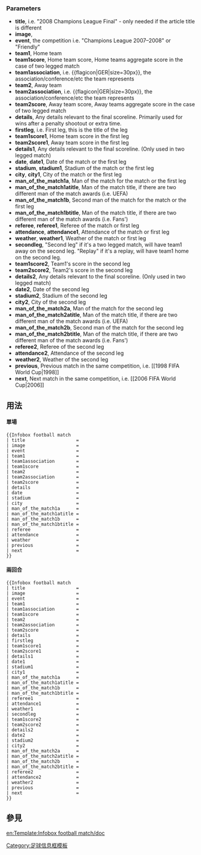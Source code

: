 <includeonly><!-- 在這裡加入模板的保護標識 --></includeonly><noinclude>{{template doc page viewed directly}}</noinclude>
<!-- 在本行下編輯模板說明 -->
=== Parameters ===
*'''title''', i.e. "2008 Champions League Final" - only needed if the article title is different
*'''image''', 
*'''event''', the competition i.e. "Champions League 2007–2008" or "Friendly"
*'''team1''', Home team
*'''team1score''', Home team score, Home teams aggregate score in the case of two legged match
*'''team1association''', i.e. <nowiki>{{flagicon|GER|size=30px}}</nowiki>, the association/conference/etc the team represents
*'''team2''', Away team
*'''team2association''', i.e. <nowiki>{{flagicon|GER|size=30px}}</nowiki>, the association/conference/etc the team represents
*'''team2score''', Away team score, Away teams aggregate score in the case of two legged match
*'''details''',  Any details relevant to the final scoreline. Primarily used for wins after a penalty shootout or extra time.
*'''firstleg''', i.e. First leg, this is the title of the leg
*'''team1score1''', Home team score in the first leg
*'''team2score1''', Away team score in the first leg
*'''details1''', Any details relevant to the final scoreline. (Only used in two legged match)
*'''date''', '''date1''', Date of the match or the first leg
*'''stadium''', '''stadium1''', Stadium of the match or the first leg
*'''city''', '''city1''', City of the match or the first leg
*'''man_of_the_match1a''', Man of the match for the match or the first leg
*'''man_of_the_match1atitle''', Man of the match title, if there are two different man of the match awards (i.e. UEFA)
*'''man_of_the_match1b''', Second man of the match for the match or the first leg
*'''man_of_the_match1btitle''', Man of the match title, if there are two different man of the match awards (i.e. Fans')
*'''referee''', '''referee1''', Referee of the match or first leg
*'''attendance''', '''attendance1''', Attendance of the match or first leg
*'''weather''', '''weather1''', Weather  of the match or first leg
*'''secondleg''', "Second leg" if it's a two legged match, will have team1 away on the second leg. "Replay" if it's a replay, will have team1 home on the second leg.
*'''team1score2''', Team1's score in the second leg
*'''team2score2''', Team2's score in the second leg
*'''details2''', Any details relevant to the final scoreline. (Only used in two legged match)
*'''date2''', Date of the second leg
*'''stadium2''', Stadium of the second leg
*'''city2''', City of the second leg
*'''man_of_the_match2a''',  Man of the match for the second leg
*'''man_of_the_match2atitle''', Man of the match title, if there are two different man of the match awards (i.e. UEFA)
*'''man_of_the_match2b''', Second man of the match for the second leg
*'''man_of_the_match2btitle''', Man of the match title, if there are two different man of the match awards (i.e. Fans')
*'''referee2''', Referee of the second leg
*'''attendance2''', Attendance of the second leg
*'''weather2''', Weather of the second leg
*'''previous''', Previous match in the same competition, i.e. <nowiki>[[1998 FIFA World Cup|1998]]</nowiki>
*'''next''', Next match in the same competition, i.e. <nowiki>[[2006 FIFA World Cup|2006]]</nowiki>
== 用法 ==
==== 單場 ====

<pre>
{{Infobox football match
| title                   = 
| image                   = 
| event                   = 
| team1                   = 
| team1association        = 
| team1score              = 
| team2                   = 
| team2association        = 
| team2score              = 
| details                 = 
| date                    = 
| stadium                 = 
| city                    = 
| man_of_the_match1a      = 
| man_of_the_match1atitle = 
| man_of_the_match1b      = 
| man_of_the_match1btitle = 
| referee                 = 
| attendance              = 
| weather                 = 
| previous                = 
| next                    = 
}}</pre>

==== 兩回合 ====

<pre>
{{Infobox football match
| title                   = 
| image                   = 
| event                   = 
| team1                   = 
| team1association        = 
| team1score              = 
| team2                   = 
| team2association        = 
| team2score              = 
| details                 = 
| firstleg                = 
| team1score1             = 
| team2score1             = 
| details1                = 
| date1                   = 
| stadium1                = 
| city1                   = 
| man_of_the_match1a      = 
| man_of_the_match1atitle = 
| man_of_the_match1b      = 
| man_of_the_match1btitle = 
| referee1                = 
| attendance1             = 
| weather1                = 
| secondleg               = 
| team1score2             = 
| team2score2             = 
| details2                = 
| date2                   = 
| stadium2                = 
| city2                   = 
| man_of_the_match2a      = 
| man_of_the_match2atitle = 
| man_of_the_match2b      = 
| man_of_the_match2btitle = 
| referee2                = 
| attendance2             = 
| weather2                = 
| previous                = 
| next                    = 
}}
</pre>

== 參見 ==

<includeonly>
<!-- 本行下加入模板的分類 -->
[[Category:足球信息框模板]]
<!-- 本行下加入模板的跨語言鏈接 -->
[[en:Template:Infobox football match/doc]] 
</includeonly>